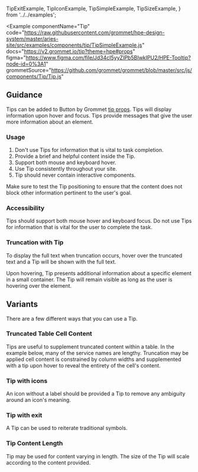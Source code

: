   TipExitExample,
  TipIconExample,
  TipSimpleExample,
  TipSizeExample,
} from '../../examples';

<Example
  componentName="Tip"
  code="https://raw.githubusercontent.com/grommet/hpe-design-system/master/aries-site/src/examples/components/tip/TipSimpleExample.js"
  docs="https://v2.grommet.io/tip?theme=hpe#props"
  figma="https://www.figma.com/file/Jd34cI5yyZIPb5BIwkIPU2/HPE-Tooltip?node-id=0%3A1"
  grommetSource="https://github.com/grommet/grommet/blob/master/src/js/components/Tip/Tip.js"
>
  <TipSimpleExample />
</Example>

## Guidance

Tips can be added to Button by Grommet [tip props](https://v2.grommet.io/button#tip).
Tips will display information upon hover and focus.
Tips provide messages that give the user more information about an element.

### Usage

1. Don't use Tips for information that is vital to task completion.
2. Provide a brief and helpful content inside the Tip.
3. Support both mouse and keyboard hover.
4. Use Tip consistently throughout your site.
5. Tip should never contain interactive components.

Make sure to test the Tip positioning to ensure that the content does not block other information pertinent to the user's goal.

### Accessibility

Tips should support both mouse hover and keyboard focus.
Do not use Tips for information that is vital for the user to complete the task.

### Truncation with Tip

To display the full text when truncation occurs, hover over the truncated text and a Tip will be shown with the full text.

Upon hovering, Tip presents additional information about a specific element in a small container. The Tip will remain visible as long as the user is hovering over the element.

## Variants

There are a few different ways that you can use a Tip.

### Truncated Table Cell Content

Tips are useful to supplement truncated content within a table. In the example
below, many of the service names are lengthy. Truncation may be applied cell content
is constrained by column widths and supplemented with a tip upon hover to reveal the
entirety of the cell's content.

<ExampleImagePreview
  label="See truncation example in DaataTable"
  href="/components/datatable#selecting-multiple-records-and-batch-actions"
  src="/table-manage-orders-example.png"
  alt="Image depicting an example HPE Design System table implementation."
/>

### Tip with icons

An icon without a label should be provided a Tip to remove any ambiguity around an icon's meaning.

<Example code="https://raw.githubusercontent.com/grommet/hpe-design-system/master/aries-site/src/examples/components/tip/TipIconExample.js">
  <TipIconExample />
</Example>

### Tip with exit

A Tip can be used to reiterate traditional symbols.

<Example code="https://raw.githubusercontent.com/grommet/hpe-design-system/master/aries-site/src/examples/components/tip/TipExitExample.js">
  <TipExitExample />
</Example>

### Tip Content Length

Tip may be used for content varying in length. The size of the Tip will scale according to the content provided.

<Example code="https://raw.githubusercontent.com/grommet/hpe-design-system/master/aries-site/src/examples/components/tip/TipSizeExample.js">
  <TipSizeExample />
</Example>

